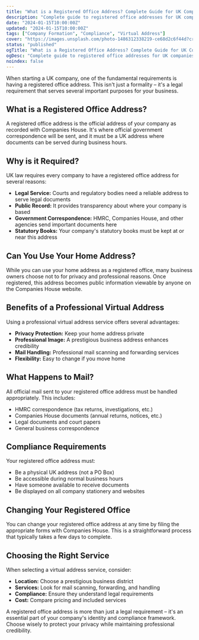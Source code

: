 ```yaml
---
title: "What is a Registered Office Address? Complete Guide for UK Companies 2024"
description: "Complete guide to registered office addresses for UK companies. Learn legal requirements, benefits, costs, and how to choose the best virtual address service for your business compliance needs."
date: "2024-01-15T10:00:00Z"
updated: "2024-01-15T10:00:00Z"
tags: ["Company Formation", "Compliance", "Virtual Address"]
cover: "https://images.unsplash.com/photo-1486312338219-ce68d2c6f44d?crop=entropy&cs=tinysrgb&fit=max&fm=jpg&ixid=M3w3Nzg4Nzd8MHwxfHNlYXJjaHwxfHxvZmZpY2UlMjBidWlsZGluZyUyMGlsbHVzdHJhdGlvbnxlbnwxfHx8fDE3NTc0MTE2NTV8MA&ixlib=rb-4.1.0&q=80&w=1080"
status: "published"
ogTitle: "What is a Registered Office Address? Complete Guide for UK Companies 2024"
ogDesc: "Complete guide to registered office addresses for UK companies. Learn legal requirements, benefits, costs, and how to choose the best virtual address service."
noindex: false
---
```


When starting a UK company, one of the fundamental requirements is having a registered office address. This isn't just a formality – it's a legal requirement that serves several important purposes for your business.

## What is a Registered Office Address?

A registered office address is the official address of your company as recorded with Companies House. It's where official government correspondence will be sent, and it must be a UK address where documents can be served during business hours.

## Why is it Required?

UK law requires every company to have a registered office address for several reasons:

- **Legal Service:** Courts and regulatory bodies need a reliable address to serve legal documents
- **Public Record:** It provides transparency about where your company is based
- **Government Correspondence:** HMRC, Companies House, and other agencies send important documents here
- **Statutory Books:** Your company's statutory books must be kept at or near this address

## Can You Use Your Home Address?

While you can use your home address as a registered office, many business owners choose not to for privacy and professional reasons. Once registered, this address becomes public information viewable by anyone on the Companies House website.

## Benefits of a Professional Virtual Address

Using a professional virtual address service offers several advantages:

- **Privacy Protection:** Keep your home address private
- **Professional Image:** A prestigious business address enhances credibility
- **Mail Handling:** Professional mail scanning and forwarding services
- **Flexibility:** Easy to change if you move home

## What Happens to Mail?

All official mail sent to your registered office address must be handled appropriately. This includes:

- HMRC correspondence (tax returns, investigations, etc.)
- Companies House documents (annual returns, notices, etc.)
- Legal documents and court papers
- General business correspondence

## Compliance Requirements

Your registered office address must:

- Be a physical UK address (not a PO Box)
- Be accessible during normal business hours
- Have someone available to receive documents
- Be displayed on all company stationery and websites

## Changing Your Registered Office

You can change your registered office address at any time by filing the appropriate forms with Companies House. This is a straightforward process that typically takes a few days to complete.

## Choosing the Right Service

When selecting a virtual address service, consider:

- **Location:** Choose a prestigious business district
- **Services:** Look for mail scanning, forwarding, and handling
- **Compliance:** Ensure they understand legal requirements
- **Cost:** Compare pricing and included services

A registered office address is more than just a legal requirement – it's an essential part of your company's identity and compliance framework. Choose wisely to protect your privacy while maintaining professional credibility.
